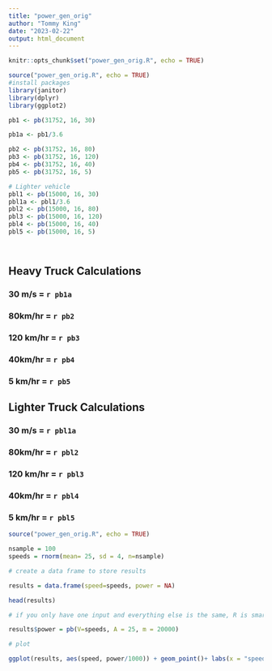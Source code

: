 ```yaml
---
title: "power_gen_orig"
author: "Tommy King"
date: "2023-02-22"
output: html_document
---
```


```r
knitr::opts_chunk$set("power_gen_orig.R", echo = TRUE)

source("power_gen_orig.R", echo = TRUE)
#install packages 
library(janitor)
library(dplyr)
library(ggplot2)

pb1 <- pb(31752, 16, 30)

pb1a <- pb1/3.6 

pb2 <- pb(31752, 16, 80)
pb3 <- pb(31752, 16, 120)
pb4 <- pb(31752, 16, 40)
pb5 <- pb(31752, 16, 5)

# Lighter vehicle 
pbl1 <- pb(15000, 16, 30)
pbl1a <- pbl1/3.6
pbl2 <- pb(15000, 16, 80)
pbl3 <- pb(15000, 16, 120)
pbl4 <- pb(15000, 16, 40)
pbl5 <- pb(15000, 16, 5)




```

## Heavy Truck Calculations
### 30 m/s = `r pb1a` 
### 80km/hr = `r pb2` 
### 120 km/hr = `r pb3`
### 40km/hr = `r pb4`
### 5 km/hr = `r pb5` 

## Lighter Truck Calculations
### 30 m/s = `r pbl1a` 
### 80km/hr = `r pbl2` 
### 120 km/hr = `r pbl3`
### 40km/hr = `r pbl4`
### 5 km/hr = `r pbl5` 

```r
source("power_gen_orig.R", echo = TRUE)

nsample = 100
speeds = rnorm(mean= 25, sd = 4, n=nsample)

# create a data frame to store results 

results = data.frame(speed=speeds, power = NA)

head(results)

# if you only have one input and everything else is the same, R is smart enough to create a set of outputs 

results$power = pb(V=speeds, A = 25, m = 20000)

# plot 

ggplot(results, aes(speed, power/1000)) + geom_point()+ labs(x = "speed in m/s", y = "power in kW")

```


